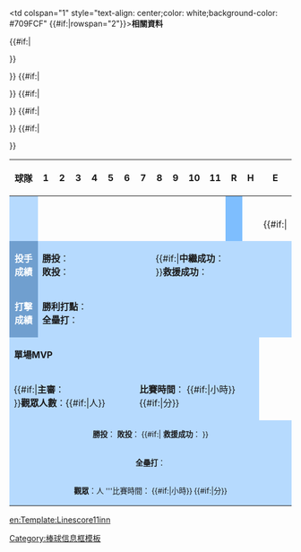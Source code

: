 {| cellSpacing=1 cellPadding=1 border="0" width="490px"
|- style="color: white;background-color: #709FCF"
!align="center" width="126px"|球隊
!width="26px"|1
!width="26px"|2
!width="26px"|3
!width="26px"|4
!width="26px"|5
!width="26px"|6
!width="26px"|7
!width="26px"|8
!width="26px"|9
!width="26px"|10
!width="26px"|11
!width="26px"|R
!width="26px"|H
!width="26px"|E
|- style="text-align:center;color: ;background-color: #B6DAFE"
|align="left" style="background-color: #B6DAFE; padding-left: 5px"|{{{先攻}}}
|{{{R1}}}||{{{R2}}}||{{{R3}}}
|{{{R4}}}||{{{R5}}}||{{{R6}}}
|{{{R7}}}||{{{R8}}}||{{{R9}}}
|{{{R10}}}||{{{R11}}}
|style="background-color: #7EBEFE;"|'''{{{RR}}}'''||'''{{{RH}}}'''||'''{{{RE}}}'''
|- style="text-align:center;color: ;background-color: #B6DAFE"
|align="left" style="background-color: #B6DAFE; padding-left: 5px"|{{{後攻}}}
|{{{H1}}}||{{{H2}}}||{{{H3}}}
|{{{H4}}}||{{{H5}}}||{{{H6}}}
|{{{H7}}}||{{{H8}}}||{{{H9}}}
|{{{H10}}}||{{{H11}}}
|style="background-color: #7EBEFE;"|'''{{{HR}}}'''||'''{{{HH}}}'''||'''{{{HE}}}'''
{{#if:{{{勝投|}}}|<tr>
<td colspan="1" style="text-align: center;color: white;background-color: #709FCF">'''投手成績'''</td>
<td colspan="7" style="text-align: left; background-color: #B6DAFE">'''勝投'''：{{{勝投}}}<br />'''敗投'''：{{{敗投}}}</td>
<td colspan="7" style="text-align: left; background-color: #B6DAFE">{{#if:{{{中繼|}}}|'''中繼成功'''：{{{中繼}}}<br />}}'''救援成功'''：{{{救援}}}</td>
</tr>
<tr>
<td colspan="1" style="text-align: center;color: white;background-color: #709FCF">'''打擊成績'''</td>
<td colspan="14" style="text-align: left; background-color: #B6DAFE">'''勝利打點'''：{{{勝利打點}}}<br />'''全壘打'''：{{{全壘打}}}</td>
</tr>
<tr>
<td colspan="1" style="text-align: center;color: white;background-color: #709FCF" {{#if:{{{MVP|}}}|rowspan="2"}}>'''相關資料'''</td>
{{#if:{{{MVP|}}}|
<td colspan="4" style="text-align: left; background-color: #B6DAFE">'''單場MVP'''</td>
<td colspan="10" style="text-align: left; background-color: #B6DAFE">{{{MVP}}}</td>
</tr>
<tr>}}
<td colspan="7" style="text-align: left; background-color: #B6DAFE">{{#if:{{{主審|}}}|'''主審'''：{{{主審}}}<br />}}'''觀眾人數'''：{{#if:{{{觀眾|}}}|{{{觀眾}}}人}}</td>
<td colspan="7" style="text-align: left; background-color: #B6DAFE">'''比賽時間'''：<!-- -->{{#if:{{{時|}}}|{{{時}}}小時}}<!-- -->{{#if:{{{分|}}}|{{{分}}}分}}<!-- --></td>
</tr>}}<!-- -->{{#if:{{{W|}}}|<tr>
<td colspan="15" style="font-size: smaller; text-align: center; background-color: #B6DAFE">'''勝投'''：{{{W}}}&nbsp;'''敗投'''：{{{L}}}<!-- -->{{#if:{{{SV|}}}|&nbsp;'''救援成功'''：{{{SV}}} }}<!-- --></td>
</tr>}}<!-- -->{{#if:{{{HRs|}}}|<tr>
<td colspan="15" style="font-size: smaller; text-align: center; background-color: #B6DAFE">'''全壘打'''：{{{HRs}}}</td>
</tr>}}<!-- -->{{#if:{{{ATT|}}}|<tr>
</tr>}}<!-- -->{{#if:{{{Hours|}}}|<tr>
<td colspan="15" style="font-size: smaller; text-align: center; background-color: #B6DAFE">'''觀眾'''：{{{ATT}}}人&nbsp;'''比賽時間：<!-- -->{{#if:{{{Hours|}}}|{{{Hours}}}小時}}<!-- -->{{#if:{{{Mins|}}}|{{{Mins}}}分}}<!-- --></td>

</tr>}}
|}<noinclude>
[[Category:棒球信息框模板]]
[[en:Template:Linescore11inn]]
</noinclude>